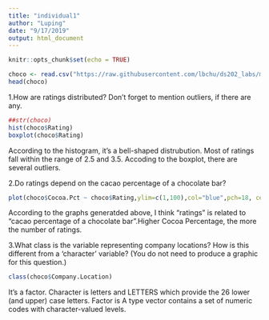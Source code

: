 ```yaml
---
title: "individual1"
author: "Luping"
date: "9/17/2019"
output: html_document
---
```


```r
knitr::opts_chunk$set(echo = TRUE)
```
```r
choco <- read.csv("https://raw.githubusercontent.com/lbchu/ds202_labs/master/choco.csv")
head(choco)
```

1.How are ratings distributed? Don’t forget to mention outliers, if there are any.
```r
##str(choco)
hist(choco$Rating)
boxplot(choco$Rating)

```

According to the histogram, it's a bell-shaped distrubution. Most of ratings fall within the range of 2.5 and 3.5. Accoding to the boxplot, there are several outliers.

2.Do ratings depend on the cacao percentage of a chocolate bar?
```r

plot(choco$Cocoa.Pct ~ choco$Rating,ylim=c(1,100),col="blue",pch=18, cex=1.5,xlab="Rating scale", ylab= "Cocoa Percentage", main= "Rating VS cacao percentage") 
```

According to the graphs generatded above, I think "ratings" is related to "cacao percentage of a chocolate bar".Higher Cocoa Percentage, the more the number of ratings.


3.What class is the variable representing company locations? How is this different from a ‘character’ variable? (You do not need to produce a graphic for this question.)
```r
class(choco$Company.Location)
```
It's a factor. Character is letters and LETTERS which provide the 26 lower (and upper)
case letters.  Factor is A type vector contains a set of numeric codes with character-valued levels.
